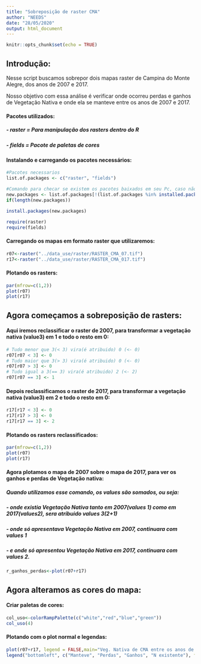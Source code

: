 ```yaml
---
title: "Sobreposição de raster CMA"
author: "NEEDS"
date: "28/05/2020"
output: html_document
---
```


```r
knitr::opts_chunk$set(echo = TRUE)
```
## Introdução:
Nesse script buscamos sobrepor dois mapas raster de Campina do Monte Alegre, dos anos de 2007 e 2017.

Nosso objetivo com essa análise é verificar onde ocorreu perdas e ganhos de Vegetação Nativa e onde ela se manteve entre os anos de 2007 e 2017.

#### Pacotes utilizados:
##### - raster = Para manipulação dos rasters dentro do R
##### - fields = Pacote de paletas de cores

#### Instalando e carregando os pacotes necessários:
```r
#Pacotes necessarios
list.of.packages <- c("raster", "fields")

#Comando para checar se existem os pacotes baixados em seu Pc, caso não tenha, eles seram baixados e instalados automaticamente
new.packages <- list.of.packages[!(list.of.packages %in% installed.packages()[,"Package"])]
if(length(new.packages)) 

install.packages(new.packages)
```

```r
require(raster)
require(fields)
```

#### Carregando os mapas em formato raster que utilizaremos:
```r
r07<-raster("../data_use/raster/RASTER_CMA_07.tif")
r17<-raster("../data_use/raster/RASTER_CMA_017.tif")
```

#### Plotando os rasters:
```r
par(mfrow=c(1,2))
plot(r07)
plot(r17)
```

## Agora começamos a sobreposição de rasters:

#### Aqui iremos reclassificar o raster de 2007, para transformar a vegetação nativa (value3) em 1 e todo o resto em 0:
```r
# Tudo menor que 3(< 3) vira(é atribuido) 0 (<- 0)
r07[r07 < 3] <- 0
# Tudo maior que 3(> 3) vira(é atribuido) 0 (<- 0)
r07[r07 > 3] <- 0
# Tudo igual a 3(== 3) vira(é atribuido) 2 (<- 2)
r07[r07 == 3] <- 1
```

#### Depois reclassificamos o raster de 2017, para transformar a vegetação nativa (value3) em 2 e todo o resto em 0:
```r
r17[r17 < 3] <- 0
r17[r17 > 3] <- 0
r17[r17 == 3] <- 2
```

#### Plotando os rasters reclassificados:
```r
par(mfrow=c(1,2))
plot(r07)
plot(r17)
```

#### Agora plotamos o mapa de 2007 sobre o mapa de 2017, para ver os ganhos e perdas de Vegetação nativa:
##### Quando utilizamos esse comando, os values são somados, ou seja:
##### - onde existia Vegetação Nativa tanto em 2007(values 1) como em 2017(values2), sera atribuido values 3(2+1)
##### - onde só apresentava Vegetação Nativa em 2007, continuara com values 1
##### - e onde só apresentou Vegetação Nativa em 2017, continuara com values 2.
```r
r_ganhos_perdas<-plot(r07+r17)
```

## Agora alteramos as cores do mapa:

#### Criar paletas de cores:
```r
col_uso<-colorRampPalette(c("white","red","blue","green"))
col_uso(4)
```

#### Plotando com o plot normal e legendas:
```r
plot(r07+r17, legend = FALSE,main="Veg. Nativa de CMA entre os anos de 2007 e 2017",col=col_uso(4))
legend("bottomleft", c("Manteve", "Perdas", "Ganhos", "N existente"), fill=c("green", "red", "blue", "white"))
```



